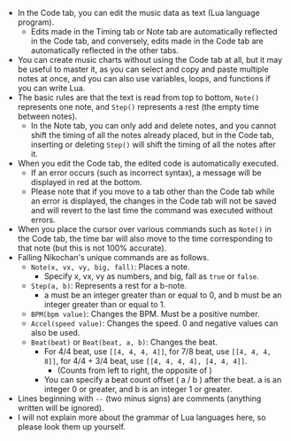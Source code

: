 
- In the Code tab, you can edit the music data as text (Lua language program).
  - Edits made in the Timing tab or Note tab are automatically reflected in the Code tab, and conversely, edits made in the Code tab are automatically reflected in the other tabs.
- You can create music charts without using the Code tab at all, but it may be useful to master it, as you can select and copy and paste multiple notes at once, and you can also use variables, loops, and functions if you can write Lua.
- The basic rules are that the text is read from top to bottom, `Note()` represents one note, and `Step()` represents a rest (the empty time between notes).
  - In the Note tab, you can only add and delete notes, and you cannot shift the timing of all the notes already placed, but in the Code tab, inserting or deleting `Step()` will shift the timing of all the notes after it.
- When you edit the Code tab, the edited code is automatically executed.
  - If an error occurs (such as incorrect syntax), a message will be displayed in red at the bottom.
  - Please note that if you move to a tab other than the Code tab while an error is displayed, the changes in the Code tab will not be saved and will revert to the last time the command was executed without errors.
- When you place the cursor over various commands such as `Note()` in the Code tab, the time bar will also move to the time corresponding to that note (but this is not 100% accurate).
- Falling Nikochan's unique commands are as follows.
  - `Note(x, vx, vy, big, fall)`: Places a note.
    - Specify x, vx, vy as numbers, and big, fall as `true` or `false`.
  - `Step(a, b)`: Represents a rest for a b-note.
    - a must be an integer greater than or equal to 0, and b must be an integer greater than or equal to 1.
  - `BPM(bpm value)`: Changes the BPM. Must be a positive number.
  - `Accel(speed value)`: Changes the speed. 0 and negative values can also be used.
  - `Beat(beat)` or `Beat(beat, a, b)`: Changes the beat.
    - For 4/4 beat, use `[[4, 4, 4, 4]]`,
    for 7/8 beat, use `[[4, 4, 4, 8]]`,
    for 4/4 + 3/4 beat, use `[[4, 4, 4, 4], [4, 4, 4]]`.
      - (Counts from left to right, the opposite of <BeatSlime size={4} />)
    - You can specify a beat count offset ( a / b ) after the beat.
    a is an integer 0 or greater, and b is an integer 1 or greater.
- Lines beginning with `--` (two minus signs) are comments (anything written will be ignored).
- I will not explain more about the grammar of Lua languages here, so please look them up yourself.
